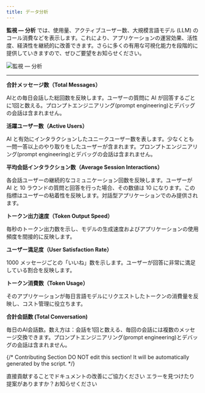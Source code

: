 ```yaml
---
title: データ分析
---
```


**監視 — 分析** では、使用量、アクティブユーザー数、大規模言語モデル (LLM) のコール消費などを表示します。これにより、アプリケーションの運営効果、活性度、経済性を継続的に改善できます。さらに多くの有用な可視化能力を段階的に提供していきますので、ぜひご要望をお知らせください。

![監視 — 分析](https://assets-docs.dify.ai/dify-enterprise-mintlify/jp/guides/monitoring/273fbe372440ad8da870e6524854fa97.png)

***

**合計メッセージ数（Total Messages）**

AIとの毎日会話した総回数を反映します。ユーザーの質問に AI が回答するごとに1回と数える。プロンプトエンジニアリング(prompt engineering)とデバッグの会話は含まれません。

**活躍ユーザー数（Active Users）**

AI と有効にインタラクションしたユニークユーザー数を表します。少なくとも一問一答以上のやり取りをしたユーザーが含まれます。プロンプトエンジニアリング(prompt engineering)とデバッグの会話は含まれません。

**平均会話インタラクション数（Average Session Interactions）**

各会話ユーザーの継続的なコミュニケーション回数を反映します。ユーザーが AI と 10 ラウンドの質問と回答を行った場合、その数値は 10 になります。この指標はユーザーの粘着性を反映します。対話型アプリケーションでのみ提供されます。

**トークン出力速度（Token Output Speed）**

毎秒のトークン出力数を示し、モデルの生成速度およびアプリケーションの使用頻度を間接的に反映します。

**ユーザー満足度（User Satisfaction Rate）**

1000 メッセージごとの「いいね」数を示します。ユーザーが回答に非常に満足している割合を反映します。

**トークン消費数（Token Usage）**

そのアプリケーションが毎日言語モデルにリクエストしたトークンの消費量を反映し、コスト管理に役立ちます。

**合計会話数 (Total Conversation)**

毎日のAI会話数。数え方は：会話を1回と数える、毎回の会話には複数のメッセージ交換できます。プロンプトエンジニアリング(prompt engineering)とデバッグの会話は含まれません。

{/*
Contributing Section
DO NOT edit this section!
It will be automatically generated by the script.
*/}

<CardGroup cols="2">
    <Card
        title="このページを編集する"
        icon="pen-to-square"
        href="https://github.com/langgenius/dify-docs/edit/main/ja-jp/guides/monitoring/analysis.mdx"
    >
        直接貢献することでドキュメントの改善にご協力ください
    </Card>
    <Card
        title="問題を報告する"
        icon="github"
        href="https://github.com/langgenius/dify-docs/issues/new?title=ドキュメントの問題%3A%20&body=%23%23%20問題の説明%0A%3C%21--%20発見した問題について簡単に説明してください%20--%3E%0A%0A%23%23%20ページリンク%0Ahttps%3A%2F%2Fgithub.com%2Flanggenius%2Fdify-docs%2Fblob%2Fmain%2Fja-jp/guides/monitoring%2Fanalysis.mdx%0A%0A%23%23%20提案される変更%0A%3C%21--%20特定の変更案がある場合は、ここで説明してください%20--%3E%0A%0A%3C%21--%20ドキュメントの品質向上にご協力いただきありがとうございます！%20--%3E"
    >
        エラーを見つけたり提案がありますか？お知らせください
    </Card>
</CardGroup>
